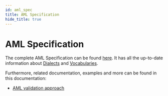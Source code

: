 ```yaml
---
id: aml_spec
title: AML Specification
hide_title: true
---
```

# AML Specification

The complete AML Specification can be found [here](https://a.ml/aml-spec/vocabularies/). It has all the up-to-date information about [Dialects](https://a.ml/aml-spec/dialects/) and [Vocabularies](https://a.ml/aml-spec/vocabularies/).

Furthermore, related documentation, examples and more can be found in this documentation:

-   [AML validation approach](validation_model.mdx)
